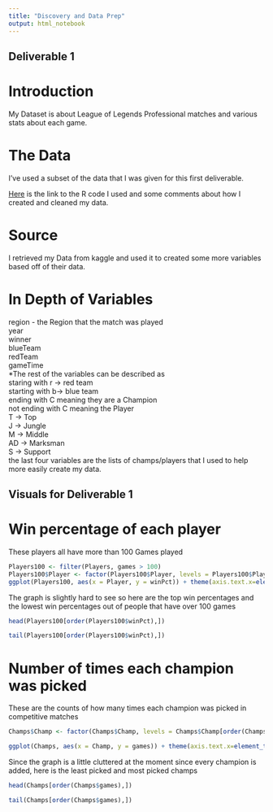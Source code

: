 ```yaml
---
title: "Discovery and Data Prep"
output: html_notebook
---
```

## Deliverable 1

# Introduction

My Dataset is about League of Legends Professional matches and various stats about each game.

# The Data

I've used a subset of the data that I was given for this
first deliverable.

[Here](deliverable1.html) is the link to the R code
I used and some comments about how I created and cleaned
my data.

# Source
I retrieved my Data from kaggle and used it to created
some more variables based off of their data.

# In Depth of Variables

region - the Region that the match was played  
year  
winner  
blueTeam  
redTeam  
gameTime  
*The rest of the variables can be described as  
staring with r -> red team  
starting with b-> blue team  
ending with C meaning they are a Champion  
not ending with C meaning the Player  
T -> Top  
J -> Jungle  
M -> Middle  
AD -> Marksman  
S -> Support  
the last four variables are the lists of champs/players
that I used to help more easily create my data.  

## Visuals for Deliverable 1

# Win percentage of each player
These players all have more than 100 Games played

```r
Players100 <- filter(Players, games > 100)
Players100$Player <- factor(Players100$Player, levels = Players100$Player[order(Players100$winPct)])
ggplot(Players100, aes(x = Player, y = winPct)) + theme(axis.text.x=element_text(angle=45, size = rel(0.75), margin = margin(0.5, unit = "cm"))) + geom_col()
```

The graph is slightly hard to see so here are the top win
percentages and the lowest win percentages out of people that have over 100 games
```r
head(Players100[order(Players100$winPct),])

tail(Players100[order(Players100$winPct),])
```

# Number of times each champion was picked
These are the counts of how many times each champion was picked in competitive matches

```r
Champs$Champ <- factor(Champs$Champ, levels = Champs$Champ[order(Champs$games)])

ggplot(Champs, aes(x = Champ, y = games)) + theme(axis.text.x=element_text(angle=45, size = rel(0.75), margin = margin(0.5, unit = "cm"))) + geom_col()
```

Since the graph is a little cluttered at the moment since
every champion is added, here is the least picked and
most picked champs

```r
head(Champs[order(Champs$games),])

tail(Champs[order(Champs$games),])
```
